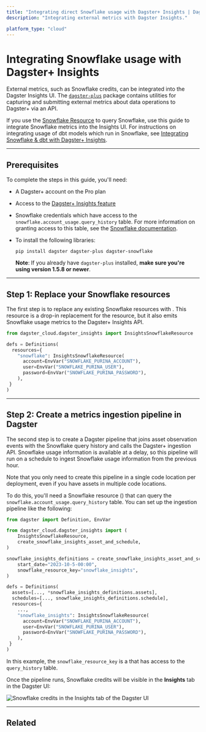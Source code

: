 ```yaml
---
title: "Integrating direct Snowflake usage with Dagster+ Insights | Dagster Docs"
description: "Integrating external metrics with Dagster Insights."

platform_type: "cloud"
---
```


# Integrating Snowflake usage with Dagster+ Insights

External metrics, such as Snowflake credits, can be integrated into the Dagster Insights UI. The [`dagster-plus`](https://pypi.org/project/dagster-plus/) package contains utilities for capturing and submitting external metrics about data operations to Dagster+ via an API.

If you use the [Snowflake Resource](/\_apidocs/libraries/dagster-snowflake) to query Snowflake, use this guide to integrate Snowflake metrics into the Insights UI. For instructions on integrating usage of dbt models which run in Snowflake, see [Integrating Snowflake & dbt with Dagster+ Insights](/dagster-plus/insights/integrating-snowflake-and-dbt).

---

## Prerequisites

To complete the steps in this guide, you'll need:

- A Dagster+ account on the Pro plan
- Access to the [Dagster+ Insights feature](/dagster-plus/insights)
- Snowflake credentials which have access to the `snowflake.account_usage.query_history` table. For more information on granting access to this table, see the [Snowflake documentation](https://docs.snowflake.com/en/sql-reference/account-usage#enabling-the-snowflake-database-usage-for-other-roles).
- To install the following libraries:

  ```shell
  pip install dagster dagster-plus dagster-snowflake
  ```

  **Note**: If you already have `dagster-plus` installed, **make sure you're using version 1.5.8 or newer**.

---

## Step 1: Replace your Snowflake resources

The first step is to replace any existing Snowflake resources with <PyObject module="dagster_cloud" object="InsightsSnowflakeResource" />. This resource is a drop-in replacement for the <PyObject module="dagster_snowflake" object="SnowflakeResource" /> resource, but it also emits Snowflake usage metrics to the Dagster+ Insights API.

```python
from dagster_cloud.dagster_insights import InsightsSnowflakeResource

defs = Definitions(
  resources={
    "snowflake": InsightsSnowflakeResource(
      account=EnvVar("SNOWFLAKE_PURINA_ACCOUNT"),
      user=EnvVar("SNOWFLAKE_PURINA_USER"),
      password=EnvVar("SNOWFLAKE_PURINA_PASSWORD"),
    ),
 }
)
```

---

## Step 2: Create a metrics ingestion pipeline in Dagster

The second step is to create a Dagster pipeline that joins asset observation events with the Snowflake query history and calls the Dagster+ ingestion API. Snowflake usage information is available at a delay, so this pipeline will run on a schedule to ingest Snowflake usage information from the previous hour.

Note that you only need to create this pipeline in a single code location per deployment, even if you have assets in multiple code locations.

To do this, you'll need a Snowflake resource (<PyObject module="dagster_snowflake" object="InsightsSnowflakeResource" />) that can query the `snowflake.account_usage.query_history` table. You can set up the ingestion pipeline like the following:

```python
from dagster import Definition, EnvVar

from dagster_cloud.dagster_insights import (
    InsightsSnowflakeResource,
    create_snowflake_insights_asset_and_schedule,
)

snowflake_insights_definitions = create_snowflake_insights_asset_and_schedule(
    start_date="2023-10-5-00:00",
    snowflake_resource_key="snowflake_insights",
)

defs = Definitions(
  assets=[..., *snowflake_insights_definitions.assets],
  schedules=[..., snowflake_insights_definitions.schedule],
  resources={
    ...,
    "snowflake_insights": InsightsSnowflakeResource(
      account=EnvVar("SNOWFLAKE_PURINA_ACCOUNT"),
      user=EnvVar("SNOWFLAKE_PURINA_USER"),
      password=EnvVar("SNOWFLAKE_PURINA_PASSWORD"),
    ),
 }
)
```

In this example, the `snowflake_resource_key` is a <PyObject module="dagster_snowflake" object="SnowflakeResource" /> that has access to the `query_history` table.

Once the pipeline runs, Snowflake credits will be visible in the **Insights** tab in the Dagster UI:

<!-- ![Snowflake credits in the Insights tab of the Dagster UI](/images/dagster-cloud/insights/insights-snowflake.png) -->

<Image
alt="Snowflake credits in the Insights tab of the Dagster UI"
src="/images/dagster-cloud/insights/insights-snowflake.png"
width={3066}
height={1636}
/>

---

## Related

<ArticleList>
  <ArticleListItem
    title="Dagster+ Insights"
    href="/dagster-plus/insights"
  ></ArticleListItem>
  <ArticleListItem
    title="Snowflake & dbt & Insights"
    href="/dagster-plus/insights/integrating-snowflake-and-dbt"
  ></ArticleListItem>
  <ArticleListItem
    title="Dagster+ alerts"
    href="/dagster-plus/managing-deployments/alerts"
  ></ArticleListItem>
</ArticleList>
